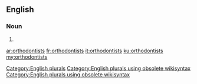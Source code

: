 ==English==

===Noun===
{{head|en}}

# {{plural of|orthodontist}}

[[Category:English plurals]][[Category:English plurals using obsolete wikisyntax]][[Category:English plurals using obsolete wikisyntax]]

[[ar:orthodontists]]
[[fr:orthodontists]]
[[it:orthodontists]]
[[ku:orthodontists]]
[[my:orthodontists]]